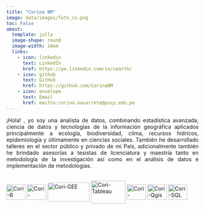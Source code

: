 ```yaml
---
title: "Corina NM"
image: data/images/foto_cv.png
toc: False
about: 
  template: jolla
  image-shape: round
  image-width: 14em
  links:
    - icon: linkedin
      text: LinkedIn
      href: https://pe.linkedin.com/in/cearth/
    - icon: github
      text: GitHub
      href: https://github.com/CorinaNM
    - icon: envelope
      text: Email
      href: mailto:corina.navarrete@pucp.edu.pe
---
```


<p align="justify">
¡Hola! , yo soy una analista de datos, combinando estadística avanzada, ciencia de datos y tecnologías de la información geográfica aplicados principalmente a ecología, biodiversidad, clima, recursos hídricos, epidemiología y últimamente en ciencias sociales. También he desarrollado talleres en el sector público y privado de mi País, adicionalmente también he brindado asesorías a tesistas de licenciatura y maestría tanto en metodología de la investigación así como en el análisis de datos e implementación de metodologías.
</p>


<div style="display: inline_block"><br>
  <img align="center" alt="Cori-R" height="40" width="50" src="https://raw.githubusercontent.com/devicons/devicon/master/icons/r/r-original.svg">
  <img align="center" alt="Cori-Python" height="40" width="50" src="https://raw.githubusercontent.com/devicons/devicon/master/icons/python/python-original.svg">
  <img align="center" alt="Cori-GEE" height="50" width="110" src="https://www.linuxadictos.com/wp-content/uploads/GoogleEarthEngine-1024x491.jpg.webp">
  <img align="center" alt="Cori-Tableau" height="60" width="90" src="https://assets.blogs.bsu.edu/wp-content/uploads/sites/38/2023/02/24133338/Tableau-Logo-1024x576.png">
  <img align="center" alt="Cori-Postgre" height="40" width="50" src="https://raw.githubusercontent.com/devicons/devicon/master/icons/postgresql/postgresql-original.svg">
  <img align="center" alt="Cori-Qgis" height="40" width="50" src="https://upload.wikimedia.org/wikipedia/commons/9/91/QGIS_logo_new.svg">
  <img align="center" alt="Cori-SQL" height="40" width="50" src="https://www.svgrepo.com/show/331760/sql-database-generic.svg">
</div>
